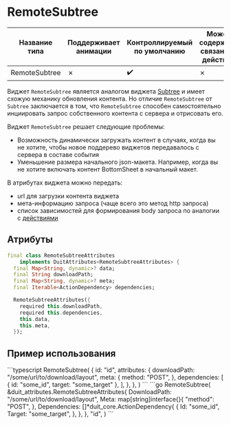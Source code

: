 
# RemoteSubtree

| Название типа| Поддерживает анимации | Контроллируемый по умолчанию | Может содержать связанное действие | Ссылка |
| - | - | - | - | - |
| RemoteSubtree | &cross; | :heavy_check_mark: | &cross; | - |

Виджет `RemoteSubtree` является аналогом виджета [Subtree](/docs/widgets/special/subtree.mdx) и имеет схожую механику обновления контента.
Но отличие `RemoteSubtree` от `Subtree` заключается в том, что `RemoteSubtree` способен самостоятельно инциировать запрос собственного контента
с сервера и отрисовать его.

Виджет `RemoteSubtree` решает следующие проблемы:
- Возможность динамически загружать контент в случаях, когда вы не хотите, чтобы новое поддерево виджетов передавалось с сервера в составе события
- Уменьшение размера начального json-макета. Например, когда вы не хотите включать контент BottomSheet в начальный макет.

В атрибутах виджета можно передать:
- url для загрузки контента виджета
- мета-информацию запроса (чаще всего это метод http запроса)
- список зависимостей для формирования body запроса по аналогии с [действиями](/docs/core_concepts/actions_events.md)

## Атрибуты

```dart
final class RemoteSubtreeAttributes
    implements DuitAttributes<RemoteSubtreeAttributes> {
  final Map<String, dynamic>? data;
  final String downloadPath;
  final Map<String, dynamic>? meta;
  final Iterable<ActionDependency> dependencies;

  RemoteSubtreeAttributes({
    required this.downloadPath,
    required this.dependencies,
    this.data,
    this.meta,
  });
```

## Пример использования

<Tabs groupId="lang">
  <TabItem value="ts" label="TypeScript" default>
    ```typescript
    RemoteSubtree(
      {
          id: "id",
          attributes: {
              downloadPath: "/some/url/to/download/layout",
              meta: {
                  method: "POST",
              },
              dependencies: [
                  {
                      id: "some_id",
                      target: "some_target"
                  },
              ],
          },
      },
  )
    ```
  </TabItem>
  <TabItem value="go" label="Go">
    ```go
	RemoteSubtree(
		&duit_attributes.RemoteSubtreeAttributes{
			DownloadPath: "/some/url/to/download/layout",
			Meta: map[string]interface{}{
				"method": "POST",
			},
			Dependencies: []*duit_core.ActionDependency{
				{
					Id: "some_id",
					Target: "some_target",
				},
			},
		},
		"id",
	)
    ```
  </TabItem>
</Tabs>

